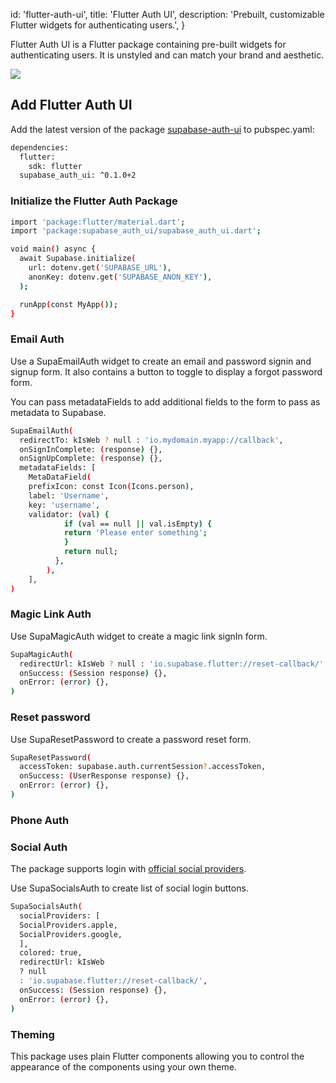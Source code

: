 
  id: 'flutter-auth-ui',
  title: 'Flutter Auth UI',
  description: 'Prebuilt, customizable Flutter widgets for authenticating users.',
}

Flutter Auth UI is a Flutter package containing pre-built widgets for authenticating users.
It is unstyled and can match your brand and aesthetic.

<image src="https://raw.githubusercontent.com/supabase-community/flutter-auth-ui/main/assets/supabase_auth_ui.png" />

## Add Flutter Auth UI

Add the latest version of the package [supabase-auth-ui](https://pub.dev/packages/supabase_auth_ui) to pubspec.yaml:

```bash
dependencies:
  flutter:
    sdk: flutter
  supabase_auth_ui: ^0.1.0+2
```

### Initialize the Flutter Auth Package

```bash
import 'package:flutter/material.dart';
import 'package:supabase_auth_ui/supabase_auth_ui.dart';

void main() async {
  await Supabase.initialize(
    url: dotenv.get('SUPABASE_URL'),
    anonKey: dotenv.get('SUPABASE_ANON_KEY'),
  );

  runApp(const MyApp());
}
```

### Email Auth

Use a SupaEmailAuth widget to create an email and password signin and signup form. It also contains a button to toggle to display a forgot password form.

You can pass metadataFields to add additional fields to the form to pass as metadata to Supabase.

```bash
SupaEmailAuth(
  redirectTo: kIsWeb ? null : 'io.mydomain.myapp://callback',
  onSignInComplete: (response) {},
  onSignUpComplete: (response) {},
  metadataFields: [
    MetaDataField(
    prefixIcon: const Icon(Icons.person),
    label: 'Username',
    key: 'username',
    validator: (val) {
            if (val == null || val.isEmpty) {
            return 'Please enter something';
            }
            return null;
          },
        ),
    ],
)
```

### Magic Link Auth

Use SupaMagicAuth widget to create a magic link signIn form.

```bash
SupaMagicAuth(
  redirectUrl: kIsWeb ? null : 'io.supabase.flutter://reset-callback/',
  onSuccess: (Session response) {},
  onError: (error) {},
)
```

### Reset password

Use SupaResetPassword to create a password reset form.

```bash
SupaResetPassword(
  accessToken: supabase.auth.currentSession?.accessToken,
  onSuccess: (UserResponse response) {},
  onError: (error) {},
)
```

### Phone Auth

### Social Auth

The package supports login with [official social providers](../../auth#providers).

Use SupaSocialsAuth to create list of social login buttons.

```bash
SupaSocialsAuth(
  socialProviders: [
  SocialProviders.apple,
  SocialProviders.google,
  ],
  colored: true,
  redirectUrl: kIsWeb
  ? null
  : 'io.supabase.flutter://reset-callback/',
  onSuccess: (Session response) {},
  onError: (error) {},
)
```

### Theming

This package uses plain Flutter components allowing you to control the appearance of the components using your own theme.


